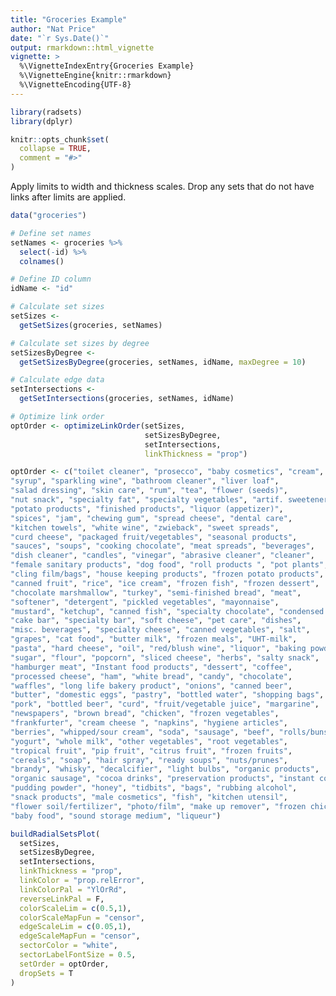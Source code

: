 ```yaml
---
title: "Groceries Example"
author: "Nat Price"
date: "`r Sys.Date()`"
output: rmarkdown::html_vignette
vignette: >
  %\VignetteIndexEntry{Groceries Example}
  %\VignetteEngine{knitr::rmarkdown}
  %\VignetteEncoding{UTF-8}
---
```


```r
library(radsets)
library(dplyr)

knitr::opts_chunk$set(
  collapse = TRUE,
  comment = "#>"
)
```

Apply limits to width and thickness scales. Drop any sets that do not have links after limits are applied.

```r

data("groceries")

# Define set names
setNames <- groceries %>%
  select(-id) %>%
  colnames()

# Define ID column
idName <- "id"

# Calculate set sizes
setSizes <-
  getSetSizes(groceries, setNames)

# Calculate set sizes by degree
setSizesByDegree <-
  getSetSizesByDegree(groceries, setNames, idName, maxDegree = 10)

# Calculate edge data
setIntersections <-
  getSetIntersections(groceries, setNames, idName)
```

```r

# Optimize link order
optOrder <- optimizeLinkOrder(setSizes,
                              setSizesByDegree,
                              setIntersections,
                              linkThickness = "prop")
```

```r
optOrder <- c("toilet cleaner", "prosecco", "baby cosmetics", "cream", "cookware", 
"syrup", "sparkling wine", "bathroom cleaner", "liver loaf", 
"salad dressing", "skin care", "rum", "tea", "flower (seeds)", 
"nut snack", "specialty fat", "specialty vegetables", "artif. sweetener", 
"potato products", "finished products", "liquor (appetizer)", 
"spices", "jam", "chewing gum", "spread cheese", "dental care", 
"kitchen towels", "white wine", "zwieback", "sweet spreads", 
"curd cheese", "packaged fruit/vegetables", "seasonal products", 
"sauces", "soups", "cooking chocolate", "meat spreads", "beverages", 
"dish cleaner", "candles", "vinegar", "abrasive cleaner", "cleaner", 
"female sanitary products", "dog food", "roll products ", "pot plants", 
"cling film/bags", "house keeping products", "frozen potato products", 
"canned fruit", "rice", "ice cream", "frozen fish", "frozen dessert", 
"chocolate marshmallow", "turkey", "semi-finished bread", "meat", 
"softener", "detergent", "pickled vegetables", "mayonnaise", 
"mustard", "ketchup", "canned fish", "specialty chocolate", "condensed milk", 
"cake bar", "specialty bar", "soft cheese", "pet care", "dishes", 
"misc. beverages", "specialty cheese", "canned vegetables", "salt", 
"grapes", "cat food", "butter milk", "frozen meals", "UHT-milk", 
"pasta", "hard cheese", "oil", "red/blush wine", "liquor", "baking powder", 
"sugar", "flour", "popcorn", "sliced cheese", "herbs", "salty snack", 
"hamburger meat", "Instant food products", "dessert", "coffee", 
"processed cheese", "ham", "white bread", "candy", "chocolate", 
"waffles", "long life bakery product", "onions", "canned beer", 
"butter", "domestic eggs", "pastry", "bottled water", "shopping bags", 
"pork", "bottled beer", "curd", "fruit/vegetable juice", "margarine", 
"newspapers", "brown bread", "chicken", "frozen vegetables", 
"frankfurter", "cream cheese ", "napkins", "hygiene articles", 
"berries", "whipped/sour cream", "soda", "sausage", "beef", "rolls/buns", 
"yogurt", "whole milk", "other vegetables", "root vegetables", 
"tropical fruit", "pip fruit", "citrus fruit", "frozen fruits", 
"cereals", "soap", "hair spray", "ready soups", "nuts/prunes", 
"brandy", "whisky", "decalcifier", "light bulbs", "organic products", 
"organic sausage", "cocoa drinks", "preservation products", "instant coffee", 
"pudding powder", "honey", "tidbits", "bags", "rubbing alcohol", 
"snack products", "male cosmetics", "fish", "kitchen utensil", 
"flower soil/fertilizer", "photo/film", "make up remover", "frozen chicken", 
"baby food", "sound storage medium", "liqueur")
```

```r
buildRadialSetsPlot(
  setSizes,
  setSizesByDegree,
  setIntersections,
  linkThickness = "prop",
  linkColor = "prop.relError",
  linkColorPal = "YlOrRd",
  reverseLinkPal = F,
  colorScaleLim = c(0.5,1),
  colorScaleMapFun = "censor",
  edgeScaleLim = c(0.05,1),
  edgeScaleMapFun = "censor",
  sectorColor = "white",
  sectorLabelFontSize = 0.5,
  setOrder = optOrder,
  dropSets = T
)
```

